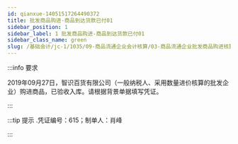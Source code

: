 ---
id: qianxue-14051517264490372
title: 批发商品购进-商品到达货款已付01
sidebar_position: 1
sidebar_label: 1 批发商品购进-商品到达货款已付01
sidebar_class_name: green
slug: /基础会计/jc-1/1035/09-商品流通企业会计核算/03-商品流通企业批发商品购进核算/qianxue-1405151458317717297/qianxue-14051517264490372/批发商品购进-商品到达货款已付01
---

:::info 要求

2019年09月27日，智识百货有限公司（一般纳税人、采用数量进价核算的批发企业）购进商品，已验收入库。请根据背景单据填写凭证。

:::

:::tip 提示
  .凭证编号：615；制单人：肖峰
:::
